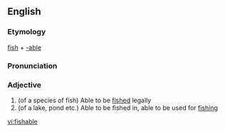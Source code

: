 ==English==

===Etymology===
[[fish]] + [[-able]]

===Pronunciation===
{{IPA|/fɪʃɘbɘl/}}

===Adjective===
{{en-adj}}

# (of a species of fish) Able to be [[fished]] legally
# (of a lake, pond etc.) Able to be fished in, able to be used for [[fishing]]

[[vi:fishable]]